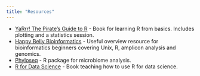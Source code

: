 ```yaml
---
title: "Resources"
---
```


-   [YaRrr! The Pirate’s Guide to R](https://bookdown.org/ndphillips/YaRrr/) - Book for learning R from basics. Includes plotting and a statistics session.
-   [Happy Belly Bioinformatics](https://astrobiomike.github.io/) - Useful overview resource for bioinformatics beginners covering Unix, R, amplicon analysis and genomics.
-   [Phyloseq](https://joey711.github.io/phyloseq/) - R package for microbiome analysis.
-   [R for Data Science](https://r4ds.hadley.nz/) - Book teaching how to use R for data science.